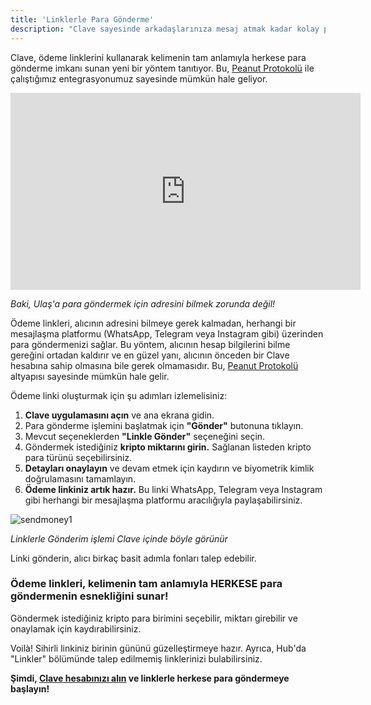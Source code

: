 ```yaml
---
title: 'Linklerle Para Gönderme'
description: "Clave sayesinde arkadaşlarınıza mesaj atmak kadar kolay para gönderebilirsiniz. Clave Link özelliği sayesinde mesaj atarak para gönderebilirsiniz."
---
```

Clave, ödeme linklerini kullanarak kelimenin tam anlamıyla herkese para gönderme imkanı sunan yeni bir yöntem tanıtıyor. Bu, [Peanut Protokolü](https://peanut.to/?ref=blog2.getclave.io) ile çalıştığımız entegrasyonumuz sayesinde mümkün hale geliyor.

<iframe width="560" height="315" src="https://www.youtube.com/embed/Ugjrm0qnMmc" frameborder="0" allow="accelerometer; autoplay; clipboard-write; encrypted-media; gyroscope; picture-in-picture" allowfullscreen></iframe>


*Baki, Ulaş'a para göndermek için adresini bilmek zorunda değil!*

Ödeme linkleri, alıcının adresini bilmeye gerek kalmadan, herhangi bir mesajlaşma platformu (WhatsApp, Telegram veya Instagram gibi) üzerinden para göndermenizi sağlar. Bu yöntem, alıcının hesap bilgilerini bilme gereğini ortadan kaldırır ve en güzel yanı, alıcının önceden bir Clave hesabına sahip olmasına bile gerek olmamasıdır. Bu, [Peanut Protokolü](https://twitter.com/PeanutProtocol?ref=blog2.getclave.io) altyapısı sayesinde mümkün hale gelir.

Ödeme linki oluşturmak için şu adımları izlemelisiniz:

1. **Clave uygulamasını açın** ve ana ekrana gidin.
2. Para gönderme işlemini başlatmak için **"Gönder"** butonuna tıklayın.
3. Mevcut seçeneklerden **"Linkle Gönder"** seçeneğini seçin.
4. Göndermek istediğiniz **kripto miktarını girin.** Sağlanan listeden kripto para türünü seçebilirsiniz.
5. **Detayları onaylayın** ve devam etmek için kaydırın ve biyometrik kimlik doğrulamasını tamamlayın.
6. **Ödeme linkiniz artık hazır.** Bu linki WhatsApp, Telegram veya Instagram gibi herhangi bir mesajlaşma platformu aracılığıyla paylaşabilirsiniz.

![sendmoney1](./images/sendmoney1.png)

*Linklerle Gönderim işlemi Clave içinde böyle görünür*

Linki gönderin, alıcı birkaç basit adımla fonları talep edebilir.

### **Ödeme linkleri, kelimenin tam anlamıyla HERKESE para göndermenin esnekliğini sunar!**

Göndermek istediğiniz kripto para birimini seçebilir, miktarı girebilir ve onaylamak için kaydırabilirsiniz.

Voilà! Sihirli linkiniz birinin gününü güzelleştirmeye hazır. Ayrıca, Hub'da "Linkler" bölümünde talep edilmemiş linklerinizi bulabilirsiniz.

**Şimdi, [Clave hesabınızı alın](https://blog.getclave.io/getclave.io/download) ve linklerle herkese para göndermeye başlayın!**